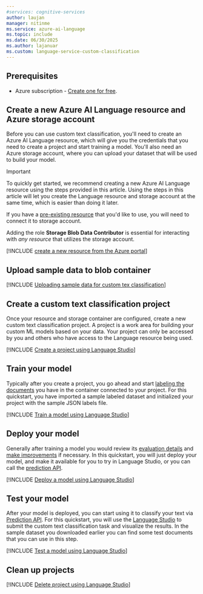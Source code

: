 ```yaml
---
#services: cognitive-services
author: laujan
manager: nitinme
ms.service: azure-ai-language
ms.topic: include
ms.date: 06/30/2025
ms.author: lajanuar
ms.custom: language-service-custom-classification
---
```


## Prerequisites

* Azure subscription - [Create one for free](https://azure.microsoft.com/free/cognitive-services).



## Create a new Azure AI Language resource and Azure storage account

Before you can use custom text classification, you'll need to create an Azure AI Language resource, which will give you the credentials that you need to create a project and start training a model. You'll also need an Azure storage account, where you can upload your dataset that will be used to build your model.

> [!IMPORTANT]
> To quickly get started, we recommend creating a new Azure AI Language resource using the steps provided in this article. Using the steps in this article will let you create the Language resource and storage account at the same time, which is easier than doing it later.
>
> If you have a [pre-existing resource](../../how-to/create-project.md#using-a-pre-existing-language-resource) that you'd like to use, you will need to connect it to storage account.
>
> Adding the role **Storage Blob Data Contributor** is essential for interacting with *any resource* that utilizes the storage account.

[!INCLUDE [create a new resource from the Azure portal](../resource-creation-azure-portal.md)]
    


## Upload sample data to blob container

[!INCLUDE [Uploading sample data for custom tex classification](blob-storage-upload.md)]
    


## Create a custom text classification project

Once your resource and storage container are configured, create a new custom text classification project. A project is a work area for building your custom ML models based on your data. Your project can only be accessed by you and others who have access to the Language resource being used.

[!INCLUDE [Create a project using Language Studio](../language-studio/create-project.md)]
    


## Train your model

Typically after you create a project, you go ahead and start [labeling the documents](../../how-to/tag-data.md) you have in the container connected to your project. For this quickstart, you have imported a sample labeled dataset and initialized your project with the sample JSON labels file.

[!INCLUDE [Train a model using Language Studio](../language-studio/train-model.md)]



## Deploy your model

Generally after training a model you would review its [evaluation details](../../how-to/view-model-evaluation.md) and [make improvements](../../how-to/view-model-evaluation.md) if necessary. In this quickstart, you will just deploy your model, and make it available for you to try in Language Studio, or you can call the [prediction API](https://aka.ms/ct-runtime-swagger).

[!INCLUDE [Deploy a model using Language Studio](../language-studio/deploy-model.md)]



## Test your model

After your model is deployed, you can start using it to classify your text via [Prediction API](https://aka.ms/ct-runtime-swagger). For this quickstart, you will use the [Language Studio](https://aka.ms/LanguageStudio) to submit the custom text classification task and visualize the results. In the sample dataset you downloaded earlier you can find some test documents that you can use in this step.

[!INCLUDE [Test a model using Language Studio](../language-studio/test-model.md)]



## Clean up projects

[!INCLUDE [Delete project using Language Studio](../language-studio/delete-project.md)]
